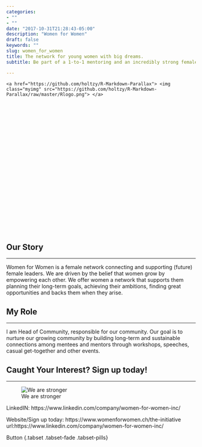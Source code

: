 ```yaml
---
categories:
- ""
- ""
date: "2017-10-31T21:28:43-05:00"
description: "Women for Women"
draft: false 
keywords: ""
slug: women_for_women
title: The network for young women with big dreams.
subtitle: Be part of a 1-to-1 mentoring and an incredibly strong female community

---
```


<style>
.parallax { 
    /* The image used */
    background-image: url("https://static.wixstatic.com/media/ba488d_c909402af8014185ad84a52727926e33~mv2.png/v1/fill/w_152,h_68,al_c,q_85,usm_0.66_1.00_0.01/w4w.webp");

    /* Set a specific height */
    height: 400px; 

    /* Create the parallax scrolling effect */
    background-attachment: fixed;
    background-position: center;
    background-repeat: no-repeat;
    background-size: cover;
}

.myimg{
    width: 10%;
    color: red;
    position: absolute;
    top: 150px;
    left: 45%;
}
</style>

<!-- Container element -->
<div class="parallax">
    <a href="https://github.com/holtzy/R-Markdown-Parallax"> <img class="myimg" src="https://github.com/holtzy/R-Markdown-Parallax/raw/master/Rlogo.png"> </a>
</div>


## Our Story
***

Women for Women is a female network connecting and supporting (future) female leaders. We are driven by the belief that women grow by empowering each other. We offer women a network that supports them planning their long-term goals, achieving their ambitions, finding great opportunities and backs them when they arise.


## My Role
***

I am Head of Community, responsible for our community. Our goal is to nurture our growing community by building long-term and sustainable connections among mentees and mentors through workshops, speeches, casual get-together and other events.

## Caught Your Interest? Sign up today!
***
![We are stronger](C:/Users/xenia/OneDrive/Desktop/my_beautiful_webiste/static/img/blogs/w4w2.jpg)


<i class="fab fa-linkedin"></i>

LinkedIN: https://www.linkedin.com/company/women-for-women-inc/

Website/Sign up today: https://www.womenforwomen.ch/the-initiative
url:https://www.linkedin.com/company/women-for-women-inc/

Button {.tabset .tabset-fade .tabset-pills}

<i class="fab fa-linkedin-in"></i>







